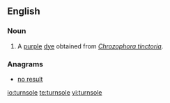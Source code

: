 ==English==

===Noun===
{{en-noun|-}}

# A [[purple]] [[dye]] obtained from ''[[Chrozophora tinctoria]]''.

===Anagrams===
* [[no result#English|no result]]

[[io:turnsole]]
[[te:turnsole]]
[[vi:turnsole]]